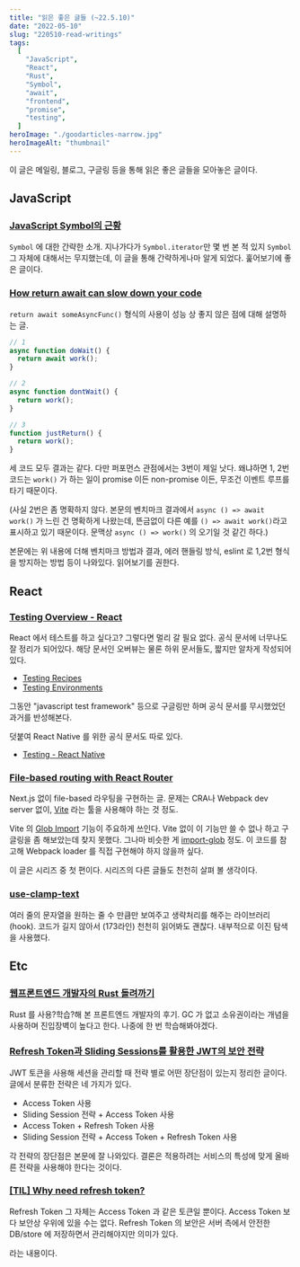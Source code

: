 ```yaml
---
title: "읽은 좋은 글들 (~22.5.10)"
date: "2022-05-10"
slug: "220510-read-writings"
tags:
  [
    "JavaScript",
    "React",
    "Rust",
    "Symbol",
    "await",
    "frontend",
    "promise",
    "testing",
  ]
heroImage: "./goodarticles-narrow.jpg"
heroImageAlt: "thumbnail"
---
```


이 글은 메일링, 블로그, 구글링 등을 통해 읽은 좋은 글들을 모아놓은 글이다.

## JavaScript

### [JavaScript Symbol의 근황](https://meetup.toast.com/posts/312)

`Symbol` 에 대한 간략한 소개. 지나가다가 `Symbol.iterator`만 몇 번 본 적 있지 `Symbol` 그 자체에 대해서는 무지했는데, 이 글을 통해 간략하게나마 알게 되었다. 훑어보기에 좋은 글이다.

### [How return await can slow down your code](https://arthur.place/the-cost-of-return-await)

`return await someAsyncFunc()` 형식의 사용이 성능 상 좋지 않은 점에 대해 설명하는 글.

```js
// 1
async function doWait() {
  return await work();
}

// 2
async function dontWait() {
  return work();
}

// 3
function justReturn() {
  return work();
}
```

세 코드 모두 결과는 같다. 다만 퍼포먼스 관점에서는 3번이 제일 낫다. 왜냐하면 1, 2번 코드는 `work()` 가 하는 일이 promise 이든 non-promise 이든, 무조건 이벤트 루프를 타기 때문이다.

(사실 2번은 좀 명확하지 않다. 본문의 벤치마크 결과에서 `async () => await work()` 가 느린 건 명확하게 나왔는데, 뜬금없이 다른 예를 `() => await work()`라고 표시하고 있기 때문이다. 문맥상 `async () => work()` 의 오기일 것 같긴 하다.)

본문에는 위 내용에 더해 벤치마크 방법과 결과, 에러 핸들링 방식, eslint 로 1,2번 형식을 방지하는 방법 등이 나와있다. 읽어보기를 권한다.

## React

### [Testing Overview - React](https://reactjs.org/docs/testing.html)

React 에서 테스트를 하고 싶다고? 그렇다면 멀리 갈 필요 없다. 공식 문서에 너무나도 잘 정리가 되어있다. 해당 문서인 오버뷰는 물론 하위 문서들도, 짧지만 알차게 작성되어 있다.

- [Testing Recipes](https://reactjs.org/docs/testing-recipes.html)
- [Testing Environments](https://reactjs.org/docs/testing-environments.html)

그동안 "javascript test framework" 등으로 구글링만 하며 공식 문서를 무시했었던 과거를 반성해본다.

덧붙여 React Native 를 위한 공식 문서도 따로 있다.

- [Testing - React Native](https://reactnative.dev/docs/testing-overview)

### [File-based routing with React Router](https://omarelhawary.me/blog/file-based-routing-with-react-router)

Next.js 없이 file-based 라우팅을 구현하는 글. 문제는 CRA나 Webpack dev server 없이, [Vite](https://vitejs.dev/) 라는 툴을 사용해야 하는 것 정도.

Vite 의 [Glob Import](https://vitejs.dev/guide/features.html#glob-import) 기능이 주요하게 쓰인다. Vite 없이 이 기능만 쓸 수 없나 하고 구글링을 좀 해보았는데 찾지 못했다. 그나마 비슷한 게 [import-glob](https://github.com/terpiljenya/import-glob) 정도. 이 코드를 참고해 Webpack loader 를 직접 구현해야 하지 않을까 싶다.

이 글은 시리즈 중 첫 편이다. 시리즈의 다른 글들도 천천히 살펴 볼 생각이다.

### [use-clamp-text](https://github.com/drenther/use-clamp-text)

여러 줄의 문자열을 원하는 줄 수 만큼만 보여주고 생략처리를 해주는 라이브러리(hook). 코드가 길지 않아서 (173라인) 천천히 읽어봐도 괜찮다. 내부적으로 이진 탐색을 사용했다.

## Etc

### [웹프론트엔드 개발자의 Rust 돌려까기](https://boostbrothers.notion.site/Rust-aefb960939804ef898f07a944651d23c)

Rust 를 사용?학습?해 본 프론트엔드 개발자의 후기. GC 가 없고 소유권이라는 개념을 사용하며 진입장벽이 높다고 한다. 나중에 한 번 학습해봐야겠다.

### [Refresh Token과 Sliding Sessions를 활용한 JWT의 보안 전략](https://blog.ull.im/engineering/2019/02/07/jwt-strategy.html)

JWT 토큰을 사용해 세션을 관리할 때 전략 별로 어떤 장단점이 있는지 정리한 글이다. 글에서 분류한 전략은 네 가지가 있다.

- Access Token 사용
- Sliding Session 전략 + Access Token 사용
- Access Token + Refresh Token 사용
- Sliding Session 전략 + Access Token + Refresh Token 사용

각 전략의 장단점은 본문에 잘 나와있다. 결론은 적용하려는 서비스의 특성에 맞게 올바른 전략을 사용해야 한다는 것이다.

### [[TIL] Why need refresh token?](https://leonkong.cc/posts/til-jwt-and-refresh-token.html)

Refresh Token 그 자체는 Access Token 과 같은 토큰일 뿐이다. Access Token 보다 보안상 우위에 있을 수는 없다. Refresh Token 의 보안은 서버 측에서 안전한 DB/store 에 저장하면서 관리해야지만 의미가 있다.

라는 내용이다.
